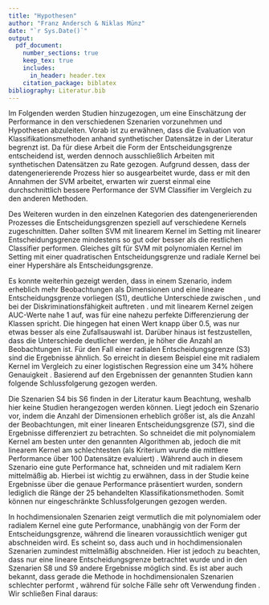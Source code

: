 ```yaml
---
title: "Hypothesen"
author: "Franz Andersch & Niklas Münz"
date: "`r Sys.Date()`"
output: 
  pdf_document:
    number_sections: true
    keep_tex: true
    includes:
      in_header: header.tex
    citation_package: biblatex
bibliography: Literatur.bib
---
```

Im Folgenden werden Studien hinzugezogen, um eine Einschätzung der Performance in den verschiedenen Szenarien vorzunehmen und Hypothesen abzuleiten. Vorab ist zu erwähnen, dass die Evaluation von Klassifikationsmethoden anhand synthetischer Datensätze in der Literatur begrenzt ist. Da für diese Arbeit die Form der Entscheidungsgrenze entscheidend ist, werden dennoch ausschließlich Arbeiten mit synthetischen Datensätzen zu Rate gezogen.\newline
Aufgrund dessen, dass der datengenerierende Prozess hier so ausgearbeitet wurde, dass er mit den Annahmen der SVM arbeitet, erwarten wir zuerst einmal eine durchschnittlich bessere Performance der SVM Classifier im Vergleich zu den anderen Methoden.

\begin{minipage}{0.9\linewidth}
\begin{itemize}[leftmargin=0.1\linewidth]
\item[\textbf{H1:}] Die SVM-Classifier Performen über alle Datensituationen im Durchschnitt besser als die anderen Classifier.
\end{itemize}
\end{minipage}
Des Weiteren wurden in den einzelnen Kategorien des datengenerierenden Prozesses die Entscheidungsgrenzen speziell auf verschiedene Kernels zugeschnitten. Daher sollten SVM mit linearem Kernel im Setting mit linearer Entscheidungsgrenze mindestens so gut oder besser als die restlichen Classifier performen. Gleiches gilt für SVM mit polynomialen Kernel im Setting mit einer quadratischen Entscheidungsgrenze und radiale Kernel bei einer Hypershäre als Entscheidungsgrenze.
\begin{minipage}{0.9\linewidth}
\begin{itemize}[leftmargin=0.1\linewidth]
\item[\textbf{H2:}] Die SVM-Classifier mit dem Kernel, der für den jeweiligen DGP zugeschnitten ist sollten mindestens genauso gut oder besser performen als die restlichen Classifier.
\end{itemize}
\end{minipage}
Es konnte weiterhin gezeigt werden, dass in einem Szenario, indem erheblich mehr Beobachtungen als Dimensionen und eine lineare Entscheidungsgrenze vorliegen (S1), deutliche Unterschiede zwischen \textit{SVM}, \textit{K-NN} und \textit{logistischer Regression} bei der Diskriminationsfähigkeit auftreten \parencite{entezari-malekiComparisonClassificationMethods2009}. \textit{K-NN} und \textit{SVM} mit linearem Kernel zeigen AUC-Werte nahe 1 auf, was für eine nahezu perfekte Differenzierung der Klassen spricht. Die \textit{logistische Regression} hingegen hat einen Wert knapp über 0.5, was nur etwas besser als eine Zufallsauswahl ist. Darüber hinaus ist festzustellen, dass die Unterschiede deutlicher werden, je höher die Anzahl an Beobachtungen ist.\newline
Für den Fall einer radialen Entscheidungsgrenze (S3) sind die Ergebnisse ähnlich. So erreicht in diesem Beispiel eine \textit{SVM} mit radialem Kernel im Vergleich zu einer logistischen Regression eine um 34% höhere Genauigkeit \parencite{faveroClassificationPerformanceEvaluation2022}.
Basierend auf den Ergebnissen der genannten Studien kann folgende Schlussfolgerung gezogen werden. 

\begin{minipage}{0.9\linewidth}
\begin{itemize}[leftmargin=0.1\linewidth]
\item[\textbf{H3:}] In niedrigdimensionalen Szenarien performen \textit{K-NN} und \textit{SVM} besser als eine \textit{logistische Regression}.
\end{itemize}
\end{minipage}

Die Szenarien S4 bis S6 finden in der Literatur kaum Beachtung, weshalb hier keine Studien herangezogen werden können. Liegt jedoch ein Szenario vor, indem die Anzahl der Dimensionen erheblich größer ist, als die Anzahl der Beobachtungen, mit einer linearen Entscheidungsgrenze (S7), sind die Ergebnisse differenziert zu betrachten. So schneidet die \textit{SVM} mit polynomialem Kernel am besten unter den genannten Algorithmen ab, jedoch die \textit{SVM} mit linearem Kernel am schlechtesten (als Kriterium wurde die mittlere Performance über 100 Datensätze evaluiert) \parencite{scholzComparisonClassificationMethods2021}. Während \textit{K-NN} auch in diesem Szenario eine gute Performance hat, schneiden \textit{logistische Regression} und \textit{SVM} mit radialem Kern mittelmäßig ab. Hierbei ist wichtig zu erwähnen, dass in der Studie keine Ergebnisse über die genaue Performance präsentiert wurden, sondern lediglich die Ränge der 25 behandelten Klassifikationsmethoden. Somit können nur eingeschränkte Schlussfolgerungen gezogen werden.

In hochdimensionalen Szenarien  zeigt vermutlich die \textit{SVM} mit polynomialem oder radialem Kernel eine gute Performance, unabhängig von der Form der Entscheidungsgrenze, während die linearen \textit{SVM} voraussichtlich weniger gut abschneiden wird. Es scheint so, dass auch \textit{K-NN} und \textit{logistische Regression} in hochdimensionalen Szenarien zumindest mittelmäßig abschneiden.
Hier ist jedoch zu beachten, dass nur eine lineare Entscheidungsgrenze betrachtet wurde und in den Szenarien S8 und S9 andere Ergebnisse möglich sind. Es ist aber auch bekannt, dass gerade die \textit{K-NN} Methode in hochdimensionalen Szenarien schlechter performt \parencite{jamesIntroductionStatisticalLearning2021}, während \textit{SVM} für solche Fälle sehr oft Verwendung finden \parencite{moguerzaSupportVectorMachines2006}. Wir schließen Final daraus:

\begin{minipage}{0.9\linewidth}
\begin{itemize}[leftmargin=0.1\linewidth]
\item[\textbf{H4:}] In hochdimensionalen Settings performen v.a. \textit{SVM} mit radialen und polynomialen Kernel besser als die anderen Klassifikationsmethoden
\end{itemize}
\end{minipage}
